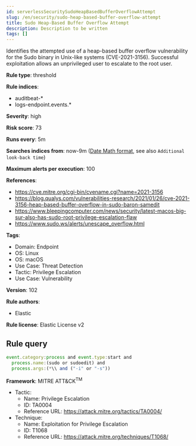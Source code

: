 ```yaml
---
id: serverlessSecuritySudoHeapBasedBufferOverflowAttempt
slug: /en/security/sudo-heap-based-buffer-overflow-attempt
title: Sudo Heap-Based Buffer Overflow Attempt
description: Description to be written
tags: []
---
```


<div id="sudo-heap-based-buffer-overflow-attempt"></div>

Identifies the attempted use of a heap-based buffer overflow vulnerability for the Sudo binary in Unix-like systems (CVE-2021-3156). Successful exploitation allows an unprivileged user to escalate to the root user.

**Rule type**: threshold

**Rule indices**: 

* auditbeat-*
* logs-endpoint.events.*

**Severity**: high

**Risk score**: 73

**Runs every**: 5m

**Searches indices from**: now-9m ([Date Math format](((ref))/common-options.html#date-math), see also <DocLink id="serverlessSecurityRulesUiCreate" section="set-the-rules-schedule">`Additional look-back time`</DocLink>)

**Maximum alerts per execution**: 100

**References**: 

* https://cve.mitre.org/cgi-bin/cvename.cgi?name=2021-3156
* https://blog.qualys.com/vulnerabilities-research/2021/01/26/cve-2021-3156-heap-based-buffer-overflow-in-sudo-baron-samedit
* https://www.bleepingcomputer.com/news/security/latest-macos-big-sur-also-has-sudo-root-privilege-escalation-flaw
* https://www.sudo.ws/alerts/unescape_overflow.html

**Tags**: 

* Domain: Endpoint
* OS: Linux
* OS: macOS
* Use Case: Threat Detection
* Tactic: Privilege Escalation
* Use Case: Vulnerability

**Version**: 102

**Rule authors**: 

* Elastic

**Rule license**: Elastic License v2

## Rule query

```js
event.category:process and event.type:start and
  process.name:(sudo or sudoedit) and
  process.args:(*\\ and ("-i" or "-s"))

```

**Framework**: MITRE ATT&CK<sup>TM</sup>

* Tactic:
    * Name: Privilege Escalation
    * ID: TA0004
    * Reference URL: https://attack.mitre.org/tactics/TA0004/
* Technique:
    * Name: Exploitation for Privilege Escalation
    * ID: T1068
    * Reference URL: https://attack.mitre.org/techniques/T1068/

